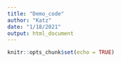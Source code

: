 ```yaml
---
title: "Demo_code"
author: "Katz"
date: "1/18/2021"
output: html_document
---
```


```r
knitr::opts_chunk$set(echo = TRUE)
```



